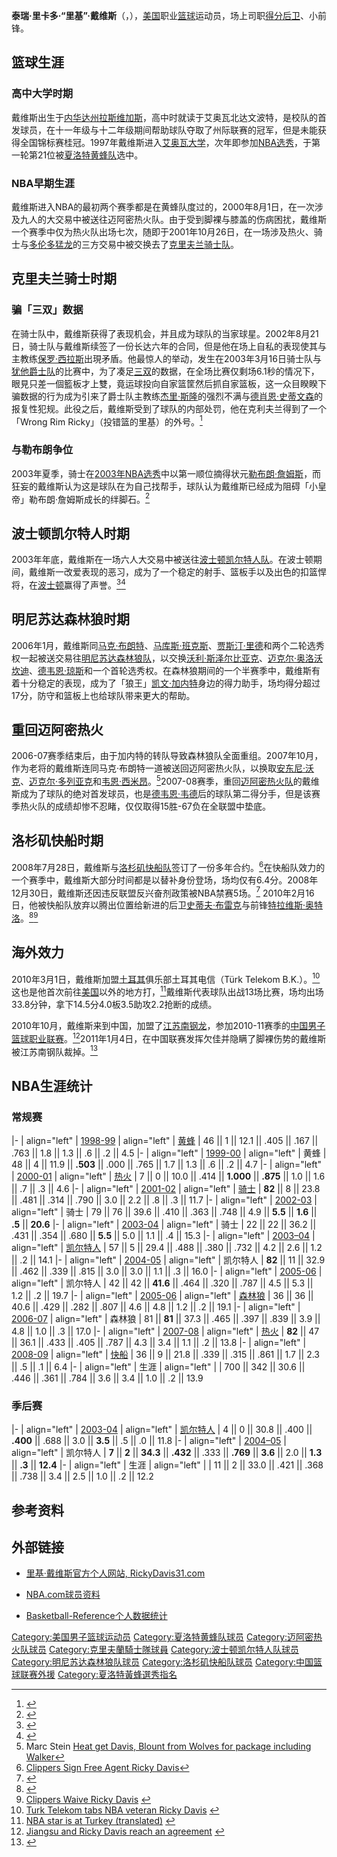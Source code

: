 {{noteTA|G1=NBA}}
{{Infobox NBA Player
| image = Ricky Davis 2007-12-30.jpg
| caption = 效力迈阿密热火队时期的戴维斯
| league = [[中国男子篮球职业联赛|CBA]]
| team = Chorale Roanne Basket
| position = [[得分后卫|得分后卫]]/[[小前锋|小前锋]]
| height_ft = 6
| height_in = 7
| weight_lb = 226
| number = 
| nationality = {{USA}}
| birth_date = {{birth date and age|1979|9|23}}
| highschool = 北达文波特
| birth_place = {{USA}}[[内华达州|内华达州]][[拉斯维加斯|拉斯维加斯]]
| college = [[艾奥瓦大学|艾奥瓦大学]]
| draft = 第一轮第21顺位
| draft_year = 1998
| draft_team = [[新奥尔良黄蜂|夏洛特黄蜂]]
| salary = 
}}
'''泰瑞·里卡多·“里基”·戴维斯'''（{{lang-en|'''Tyree Ricardo "Ricky" Davis'''}}，{{bd|1979年|9月23日|catIdx=D}}），[[美国|美国]]职业[[篮球|篮球]]运动员，场上司职[[得分后卫|得分后卫]]、小前锋。

==篮球生涯==
===高中大学时期===
戴维斯出生于[[内华达州|内华达州]][[拉斯维加斯|拉斯维加斯]]，高中时就读于艾奥瓦北达文波特，是校队的首发球员，在十一年级与十二年级期间帮助球队夺取了州际联赛的冠军，但是未能获得全国锦标赛桂冠。1997年戴维斯进入[[艾奥瓦大学|艾奥瓦大学]]，次年即参加[[1998年NBA选秀|NBA选秀]]，于第一轮第21位被[[夏洛特黄蜂队|夏洛特黄蜂队]]选中。
===NBA早期生涯===
戴维斯进入NBA的最初两个赛季都是在黄蜂队度过的，2000年8月1日，在一次涉及九人的大交易中被送往迈阿密热火队。由于受到脚裸与膝盖的伤病困扰，戴维斯一个赛季中仅为热火队出场七次，随即于2001年10月26日，在一场涉及热火、骑士与[[多伦多猛龙|多伦多猛龙]]的三方交易中被交换去了[[克里夫兰骑士队|克里夫兰骑士队]]。

==克里夫兰骑士时期==
===骗「三双」数据===
在骑士队中，戴维斯获得了表现机会，并且成为球队的当家球星。2002年8月21日，骑士队与戴维斯续签了一份长达六年的合同，但是他在场上自私的表现使其与主教练[[保罗·西拉斯|保罗·西拉斯]]出現矛盾。他最惊人的举动，发生在2003年3月16日骑士队与[[犹他爵士队|犹他爵士队]]的比赛中，为了凑足[[三双|三双]]的数据，在全场比赛仅剩场6.1秒的情况下，眼見只差一個籃板才上雙，竟运球投向自家篮筐然后抓自家篮板，这一众目睽睽下骗数据的行为成为引来了爵士队主教练[[杰里·斯隆|杰里·斯隆]]的强烈不满与[[德肖恩·史蒂文森|德肖恩·史蒂文森]]的报复性犯规。此役之后，戴维斯受到了球队的内部处罚，他在克利夫兰得到了一个「Wrong Rim Ricky」（投错篮的里基）的外号。<ref>{{cite web|url=http://media.www.dailygamecock.com/media/storage/paper247/news/2004/04/14/Sports/Nba-Ruling.Thwarts.TripleDouble.Attempt-659325.shtml|title=NBA ruling thwarts triple-double attempt|publisher=dailygamecock|accessdate=|deadurl=yes|archiveurl=https://web.archive.org/web/20090627133837/http://media.www.dailygamecock.com/media/storage/paper247/news/2004/04/14/Sports/Nba-Ruling.Thwarts.TripleDouble.Attempt-659325.shtml|archivedate=2009-06-27}}</ref>
===与勒布朗争位===
2003年夏季，骑士在[[2003年NBA选秀|2003年NBA选秀]]中以第一顺位摘得状元[[勒布朗·詹姆斯|勒布朗·詹姆斯]]，而狂妄的戴维斯认为这是球队在为自己找帮手，球队认为戴维斯已经成为阻碍「小皇帝」勒布朗·詹姆斯成长的绊脚石。<ref>{{cite web |url=http://news.hoopchina.com/201010/51649.html|title=前骑士老大里基-戴维斯加盟江苏南钢？|publisher=新浪体育|accessdate=2010-10-18}}</ref>

==波士顿凯尔特人时期==
2003年年底，戴维斯在一场六人大交易中被送往[[波士顿凯尔特人队|波士顿凯尔特人队]]。在波士顿期间，戴维斯一改爱表现的恶习，成为了一个稳定的射手、篮板手以及出色的扣篮悍将，在[[波士顿|波士顿]]赢得了声誉。<ref>{{cite web|url=http://ca.youtube.com/watch?v=MezCclCSjNw|title=Video Footage of Triple-Double Attempt|publisher=youtube|accessdate=|archive-date=2019-06-30|archive-url=https://web.archive.org/web/20190630193100/https://www.youtube.com/watch?v=MezCclCSjNw&gl=CA|dead-url=no}}</ref><ref>{{cite web |url=http://www.cbc.ca/sports/story/2003/03/19/davisfine030319.html|title=Cavs' Davis fined for trying to pad stats|publisher=CBC|accessdate=}}</ref> 

==明尼苏达森林狼时期==
2006年1月，戴维斯同[[马克·布朗特|马克·布朗特]]、[[马库斯·班克斯|马库斯·班克斯]]、[[贾斯汀·里德|贾斯汀·里德]]和两个二轮选秀权一起被送交易往[[明尼苏达森林狼队|明尼苏达森林狼队]]，以交换[[沃利·斯泽尔比亚克|沃利·斯泽尔比亚克]]、[[迈克尔·奥洛沃坎迪|迈克尔·奥洛沃坎迪]]、[[德韦恩·琼斯|德韦恩·琼斯]]和一个首轮选秀权。在森林狼期间的一个半赛季中，戴维斯有着十分稳定的表现，成为了「狼王」[[凯文·加内特|凯文·加内特]]身边的得力助手，场均得分超过17分，防守和篮板上也给球队带来更大的帮助。

==重回迈阿密热火==
2006-07赛季结束后，由于加内特的转队导致森林狼队全面重组。2007年10月，作为老将的戴维斯连同马克·布朗特一道被送回迈阿密热火队，以换取[[安东尼·沃克|安东尼·沃克]]、[[迈克尔·多列亚克|迈克尔·多列亚克]]和[[韦恩·西米昂|韦恩·西米昂]]。<ref>Marc Stein [http://sports.espn.go.com/nba/news/story?id=3077037 Heat get Davis, Blount from Wolves for package including Walker]</ref>2007-08赛季，重回[[迈阿密热火队|迈阿密热火队]]的戴维斯成为了球队的绝对首发球员，也是[[德韦恩·韦德|德韦恩·韦德]]后的球队第二得分手，但是该赛季热火队的成绩却惨不忍睹，仅仅取得15胜-67负在全联盟中垫底。

==洛杉矶快船时期==
2008年7月28日，戴维斯与[[洛杉矶快船队|洛杉矶快船队]]签订了一份多年合约。<ref>[http://www.nba.com/clippers/news/rdavis_080728.html Clippers Sign Free Agent Ricky Davis]</ref>在快船队效力的一个赛季中，戴维斯大部分时间都是以替补身份登场，场均仅有6.4分。2008年12月30日，戴维斯还因违反联盟反兴奋剂政策被NBA禁赛5场。<ref>{{cite web |url=http://sports.people.com.cn/GB//4/63/572/8599307.html|title=里奇·戴维斯违反禁药政策 快船后卫被禁赛5场|publisher=人民网-体育频道|accessdate=}}</ref> 2010年2月16日，他被快船队放弃以腾出位置给新进的后卫[[史蒂夫·布雷克|史蒂夫·布雷克]]与前锋[[特拉维斯·奥特洛|特拉维斯·奥特洛]]。<ref>{{cite web|url=http://www.nba.com/news/features/2010.trade.deadline.tracker/index.html|title=2010 trade|publisher=NBA|accessdate=|archive-url=https://web.archive.org/web/20101231062918/http://www.nba.com/news/features/2010.trade.deadline.tracker/index.html|archive-date=2010-12-31|dead-url=yes}}</ref><ref>[http://realgm.com/src_wiretap_archives/64742/20100216/clippers_waive_ricky_davis/ Clippers Waive Ricky Davis] {{webarchive|url=https://web.archive.org/web/20100219070532/http://www.realgm.com/src_wiretap_archives/64742/20100216/clippers_waive_ricky_davis |date=2010-02-19 }}</ref>

==海外效力==
2010年3月1日，戴维斯加盟[[土耳其|土耳其]]俱乐部土耳其电信（Türk Telekom B.K.）。<ref>[http://www.talkbasket.net/news/turk-telekom-tabs-nba-veteran-ricky-davis-2925.html Turk Telekom tabs NBA veteran Ricky Davis] {{webarchive|url=https://web.archive.org/web/20100305173226/http://www.talkbasket.net/news/turk-telekom-tabs-nba-veteran-ricky-davis-2925.html |date=2010-03-05 }}</ref> 这也是他首次前往[[美国|美国]]以外的地方打，<ref>[http://www.ajans04.net/18712-NBA-yildizi-Turkiyede-agrihaberleri.html NBA star is at Turkey (translated)] {{webarchive|url=https://web.archive.org/web/20100616232928/http://ajans04.net/18712-NBA-yildizi-Turkiyede-agrihaberleri.html |date=2010-06-16 }}</ref>戴维斯代表球队出战13场比赛，场均出场33.8分钟，拿下14.5分4.0板3.5助攻2.2抢断的成绩。

2010年10月，戴维斯来到中国，加盟了[[江苏南钢龙篮球俱乐部|江苏南钢龙]]，参加2010-11赛季的[[中国男子篮球职业联赛|中国男子篮球职业联赛]]。<ref>[http://www.thehoopsmarket.com/news/jiangsu-and-ricky-davis-reach-an-agreement.aspx Jiangsu and Ricky Davis reach an agreement] {{webarchive|url=https://web.archive.org/web/20120310233125/http://www.thehoopsmarket.com/news/jiangsu-and-ricky-davis-reach-an-agreement.aspx |date=2012-03-10 }}</ref>2011年1月4日，在中国联赛发挥欠佳并隐瞒了脚裸伤势的戴维斯被江苏南钢队裁掉。<ref>{{cite web|url=http://e.jmrb.com/m/2011/01/06/01/m_261600.shtml|title=里基·戴维斯与江苏队解约|publisher=江门日报|accessdate=2011-01-06}}{{dead link|date=2018年4月 |bot=InternetArchiveBot |fix-attempted=yes }}</ref>

== NBA生涯统计 ==
{{NBA player statistics legend}}

=== 常规赛 ===
{{NBA player statistics start}}
|-
| align="left" | [[1998-99_NBA赛季|1998-99]]
| align="left" | [[新奥尔良黄蜂|黄蜂]]
| 46 || 1 || 12.1 || .405 || .167 || .763 || 1.8 || 1.3 || .6 || .2 || 4.5
|-
| align="left" | [[1999-00_NBA赛季|1999-00]]
| align="left" | 黄蜂
| 48 || 4 || 11.9 || '''.503''' || .000 || .765 || 1.7 || 1.3 || .6 || .2 || 4.7
|-
| align="left" | [[2000-01_NBA赛季|2000-01]]
| align="left" | [[迈阿密热火|热火]]
| 7 || 0 || 10.0 || .414 || '''1.000''' || '''.875''' || 1.0 || 1.6 || .7 || .3 || 4.6
|-
| align="left" | [[2001-02_NBA赛季|2001-02]]
| align="left" | [[克利夫兰骑士|骑士]]
| '''82''' || 8 || 23.8 || .481 || .314 || .790 || 3.0 || 2.2 || .8 || .3 || 11.7
|-
| align="left" | [[2002-03_NBA赛季|2002-03]]
| align="left" | 骑士
| 79 || 76 || 39.6 || .410 || .363 || .748 || 4.9 || '''5.5''' || '''1.6''' || '''.5''' || '''20.6'''
|-
| align="left" | [[2003-04_NBA赛季|2003-04]]
| align="left" | 骑士
| 22 || 22 || 36.2 || .431 || .354 || .680 || '''5.5''' || 5.0 || 1.1 || .4 || 15.3
|-
| align="left" | [[2003-04_NBA赛季|2003–04]]
| align="left" | [[波士顿凯尔特人|凯尔特人]]
| 57 || 5 || 29.4 || .488 || .380 || .732 || 4.2 || 2.6 || 1.2 || .2 || 14.1
|-
| align="left" | [[2004-05_NBA赛季|2004-05]]
| align="left" | 凯尔特人
| '''82''' || 11 || 32.9 || .462 || .339 || .815 || 3.0 || 3.0 || 1.1 || .3 || 16.0
|-
| align="left" | [[2005-06_NBA赛季|2005-06]]
| align="left" | 凯尔特人
| 42 || 42 || '''41.6''' || .464 || .320 || .787 || 4.5 || 5.3 || 1.2 || .2 || 19.7
|-
| align="left" | [[2005-06_NBA赛季|2005-06]]
| align="left" | [[明尼苏达森林狼|森林狼]]
| 36 || 36 || 40.6 || .429 || .282 || .807 || 4.6 || 4.8 || 1.2 || .2 || 19.1
|-
| align="left" | [[2006-07_NBA赛季|2006-07]]
| align="left" | 森林狼
| 81 || '''81''' || 37.3 || .465 || .397 || .839 || 3.9 || 4.8 || 1.0 || .3 || 17.0
|-
| align="left" | [[2007-08_NBA赛季|2007-08]]
| align="left" | [[迈阿密热火|热火]]
| '''82''' || 47 || 36.1 || .433 || .405 || .787 || 4.3 || 3.4 || 1.1 || .2 || 13.8
|-
| align="left" | [[2008-09_NBA赛季|2008-09]]
| align="left" | [[洛杉矶快船|快船]]
| 36 || 9 || 21.8 || .339 || .315 || .861 || 1.7 || 2.3 || .5 || .1 || 6.4
|-
| align="left" | 生涯
| align="left" | 
| 700 || 342 || 30.6 || .446 || .361 || .784 || 3.6 || 3.4 || 1.0 || .2 || 13.9
{{s-end}}

=== 季后赛 ===
{{NBA player statistics start}}
|-
| align="left" | [[2004年NBA季后赛|2003-04]]
| align="left" | [[波士顿凯尔特人|凯尔特人]]
| 4 || 0 || 30.8 || .400 || '''.400''' || .688 || 3.0 || '''3.5''' || .5 || .0 || 11.8
|-
| align="left" | [[2005年NBA季后赛|2004–05]]
| align="left" | 凯尔特人
| '''7''' || '''2''' || '''34.3''' || '''.432''' || .333 || '''.769''' || '''3.6''' || 2.0 || '''1.3''' || '''.3''' || '''12.4'''
|-
| align="left" | 生涯
| align="left" | 
| 11 || 2 || 33.0 || .421 || .368 || .738 || 3.4 || 2.5 || 1.0 || .2 || 12.2
{{s-end}}

==参考资料==
{{Reflist}}

==外部链接==
*{{en}}[https://web.archive.org/web/20080115192047/http://www.rickydavis31.com/ 里基·戴维斯官方个人网站, RickyDavis31.com]
*{{en}}[http://www.nba.com/playerfile/ricky_davis/ NBA.com球员资料]
*{{en}}[http://www.basketball-reference.com/players/d/davisri01.html Basketball-Reference个人数据统计] {{Wayback|url=http://www.basketball-reference.com/players/d/davisri01.html |date=20180106065338 }}

{{1998 NBA Draft}}

{{Authority control}}
{{DEFAULTSORT:Davis, Ricky}}
[[Category:美国男子篮球运动员|Category:美国男子篮球运动员]]
[[Category:夏洛特黄蜂队球员|Category:夏洛特黄蜂队球员]]
[[Category:迈阿密热火队球员|Category:迈阿密热火队球员]]
[[Category:克里夫蘭騎士隊球員|Category:克里夫蘭騎士隊球員]]
[[Category:波士顿凯尔特人队球员|Category:波士顿凯尔特人队球员]]
[[Category:明尼苏达森林狼队球员|Category:明尼苏达森林狼队球员]]
[[Category:洛杉矶快船队球员|Category:洛杉矶快船队球员]]
[[Category:中国篮球联赛外援|Category:中国篮球联赛外援]]
[[Category:夏洛特黃蜂選秀指名|Category:夏洛特黃蜂選秀指名]]